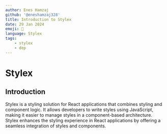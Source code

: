 ---
author: Enes Hamzaj
github: '@eneshamzaj328'
title: Introduction to Stylex
date: 29 Jan 2024
emoji: 🎨
language: Stylex
tags:
    - stylex
    - dep
---

# Stylex

## Introduction

Stylex is a styling solution for React applications that combines styling and component logic. It allows developers to write styles using JavaScript, making it easier to manage styles in a component-based architecture. Stylex enhances the styling experience in React applications by offering a seamless integration of styles and components.
